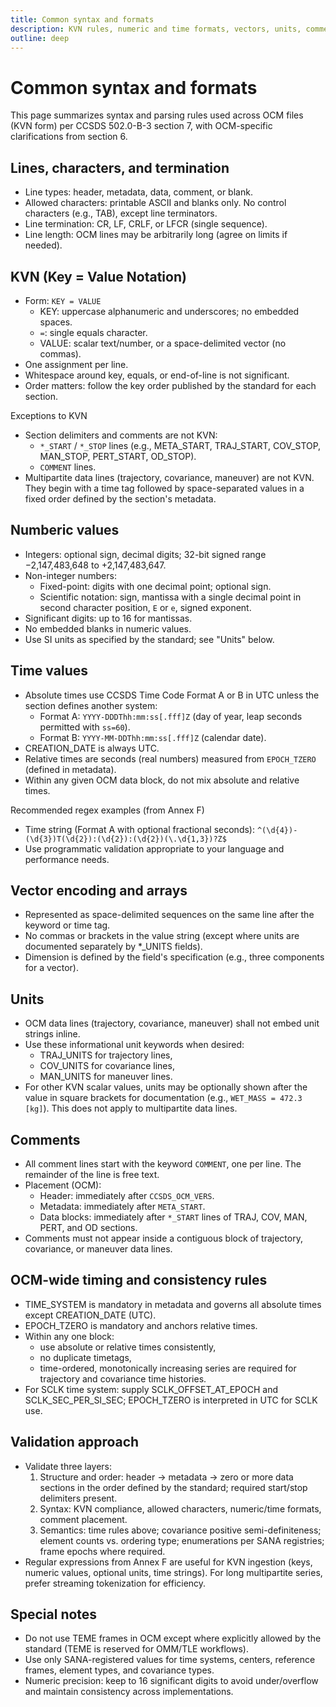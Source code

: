 ```yaml
---
title: Common syntax and formats
description: KVN rules, numeric and time formats, vectors, units, comment placement, and validation for OCM (CCSDS 502.0-B-3)
outline: deep
---
```


# Common syntax and formats

This page summarizes syntax and parsing rules used across OCM files (KVN form) per CCSDS 502.0-B-3 section 7, with OCM-specific clarifications from section 6.

## Lines, characters, and termination

- Line types: header, metadata, data, comment, or blank.
- Allowed characters: printable ASCII and blanks only. No control characters (e.g., TAB), except line terminators.
- Line termination: CR, LF, CRLF, or LFCR (single sequence).
- Line length: OCM lines may be arbitrarily long (agree on limits if needed).

## KVN (Key = Value Notation)

- Form: `KEY = VALUE`
  - KEY: uppercase alphanumeric and underscores; no embedded spaces.
  - `=`: single equals character.
  - VALUE: scalar text/number, or a space-delimited vector (no commas).
- One assignment per line.
- Whitespace around key, equals, or end-of-line is not significant.
- Order matters: follow the key order published by the standard for each section.

Exceptions to KVN
- Section delimiters and comments are not KVN:
  - `*_START` / `*_STOP` lines (e.g., META_START, TRAJ_START, COV_STOP, MAN_STOP, PERT_START, OD_STOP).
  - `COMMENT` lines.
- Multipartite data lines (trajectory, covariance, maneuver) are not KVN. They begin with a time tag followed by space-separated values in a fixed order defined by the section's metadata.

## Numberic values

- Integers: optional sign, decimal digits; 32-bit signed range −2,147,483,648 to +2,147,483,647.
- Non-integer numbers:
  - Fixed-point: digits with one decimal point; optional sign.
  - Scientific notation: sign, mantissa with a single decimal point in second character position, `E` or `e`, signed exponent.
- Significant digits: up to 16 for mantissas.
- No embedded blanks in numeric values.
- Use SI units as specified by the standard; see "Units" below.

## Time values

- Absolute times use CCSDS Time Code Format A or B in UTC unless the section defines another system:
  - Format A: `YYYY-DDDThh:mm:ss[.fff]Z` (day of year, leap seconds permitted with `ss=60`).
  - Format B: `YYYY-MM-DDThh:mm:ss[.fff]Z` (calendar date).
- CREATION_DATE is always UTC.
- Relative times are seconds (real numbers) measured from `EPOCH_TZERO` (defined in metadata).
- Within any given OCM data block, do not mix absolute and relative times.

Recommended regex examples (from Annex F)
- Time string (Format A with optional fractional seconds): `^(\d{4})-(\d{3})T(\d{2}):(\d{2}):(\d{2})(\.\d{1,3})?Z$`
- Use programmatic validation appropriate to your language and performance needs.

## Vector encoding and arrays

- Represented as space-delimited sequences on the same line after the keyword or time tag.
- No commas or brackets in the value string (except where units are documented separately by *_UNITS fields).
- Dimension is defined by the field's specification (e.g., three components for a vector).

## Units

- OCM data lines (trajectory, covariance, maneuver) shall not embed unit strings inline.
- Use these informational unit keywords when desired:
  - TRAJ_UNITS for trajectory lines,
  - COV_UNITS for covariance lines,
  - MAN_UNITS for maneuver lines.
- For other KVN scalar values, units may be optionally shown after the value in square brackets for documentation (e.g., `WET_MASS = 472.3 [kg]`). This does not apply to multipartite data lines.

## Comments

- All comment lines start with the keyword `COMMENT`, one per line. The remainder of the line is free text.
- Placement (OCM):
  - Header: immediately after `CCSDS_OCM_VERS`.
  - Metadata: immediately after `META_START`.
  - Data blocks: immediately after `*_START` lines of TRAJ, COV, MAN, PERT, and OD sections.
- Comments must not appear inside a contiguous block of trajectory, covariance, or maneuver data lines.

## OCM-wide timing and consistency rules

- TIME_SYSTEM is mandatory in metadata and governs all absolute times except CREATION_DATE (UTC).
- EPOCH_TZERO is mandatory and anchors relative times.
- Within any one block:
  - use absolute or relative times consistently,
  - no duplicate timetags,
  - time-ordered, monotonically increasing series are required for trajectory and covariance time histories.
- For SCLK time system: supply SCLK_OFFSET_AT_EPOCH and SCLK_SEC_PER_SI_SEC; EPOCH_TZERO is interpreted in UTC for SCLK use.

## Validation approach

- Validate three layers:
  1) Structure and order: header → metadata → zero or more data sections in the order defined by the standard; required start/stop delimiters present.
  2) Syntax: KVN compliance, allowed characters, numeric/time formats, comment placement.
  3) Semantics: time rules above; covariance positive semi-definiteness; element counts vs. ordering type; enumerations per SANA registries; frame epochs where required.
- Regular expressions from Annex F are useful for KVN ingestion (keys, numeric values, optional units, time strings). For long multipartite series, prefer streaming tokenization for efficiency.

## Special notes

- Do not use TEME frames in OCM except where explicitly allowed by the standard (TEME is reserved for OMM/TLE workflows).
- Use only SANA-registered values for time systems, centers, reference frames, element types, and covariance types.
- Numeric precision: keep to 16 significant digits to avoid under/overflow and maintain consistency across implementations.